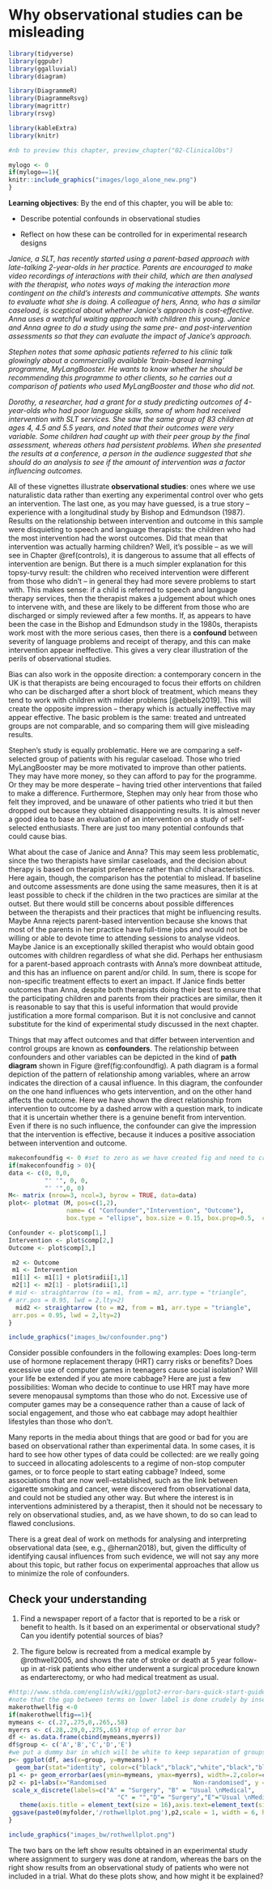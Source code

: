 # Why observational studies can be misleading {#observations}

```r

library(tidyverse)
library(ggpubr)
library(ggalluvial)
library(diagram)

library(DiagrammeR)
library(DiagrammeRsvg)
library(magrittr)
library(rsvg)

library(kableExtra)
library(knitr)

#nb to preview this chapter, preview_chapter("02-ClinicalObs")

```

```r
mylogo <- 0
if(mylogo==1){
knitr::include_graphics("images/logo_alone_new.png")
}
```


**Learning objectives**: By the end of this chapter, you will be able to:

-   Describe potential confounds in observational studies

-   Reflect on how these can be controlled for in experimental research designs

<p id="vignette">
*Janice, a SLT, has recently started using a parent-based approach with late-talking 2-year-olds in her practice. Parents are encouraged to make video recordings of interactions with their child, which are then analysed with the therapist, who notes ways of making the interaction more contingent on the child's interests and communicative attempts. She wants to evaluate what she is doing. A colleague of hers, Anna, who has a similar caseload, is sceptical about whether Janice's approach is cost-effective. Anna uses a watchful waiting approach with children this young. Janice and Anna agree to do a study using the same pre- and post-intervention assessments so that they can evaluate the impact of Janice's approach.*
</p>
<p id="vignette">
*Stephen notes that some aphasic patients referred to his clinic talk glowingly about a commercially available 'brain-based learning' programme, MyLangBooster. He wants to know whether he should be recommending this programme to other clients, so he carries out a comparison of patients who used MyLangBooster and those who did not.*
</p>
<p id="vignette">
*Dorothy, a researcher, had a grant for a study predicting outcomes of 4-year-olds who had poor language skills, some of whom had received intervention with SLT services. She saw the same group of 83 children at ages 4, 4.5 and 5.5 years, and noted that their outcomes were very variable. Some children had caught up with their peer group by the final assessment, whereas others had persistent problems. When she presented the results at a conference, a person in the audience suggested that she should do an analysis to see if the amount of intervention was a factor influencing outcomes.*
</p>

All of these vignettes illustrate **observational studies**: ones where we use naturalistic data rather than exerting any experimental control over who gets an intervention. The last one, as you may have guessed, is a true story -- experience with a longitudinal study by Bishop and Edmundson (1987). Results on the relationship between intervention and outcome in this sample were disquieting to speech and language therapists: the children who had the most intervention had the worst outcomes. Did that mean that intervention was actually harming children? Well, it's possible -- as we will see in Chapter \@ref(controls), it is dangerous to assume that all effects of intervention are benign. But there is a much simpler explanation for this topsy-turvy result: the children who received intervention were different from those who didn't -- in general they had more severe problems to start with. This makes sense: if a child is referred to speech and language therapy services, then the therapist makes a judgement about which ones to intervene with, and these are likely to be different from those who are discharged or simply reviewed after a few months. If, as appears to have been the case in the Bishop and Edmundson study in the 1980s, therapists work most with the more serious cases, then there is a **confound** between severity of language problems and receipt of therapy, and this can make intervention appear ineffective. This gives a very clear illustration of the perils of observational studies.

Bias can also work in the opposite direction: a contemporary concern in the UK is that therapists are being encouraged to focus their efforts on children who can be discharged after a short block of treatment, which means they tend to work with children with milder problems [@ebbels2019]. This will create the opposite impression -- therapy which is actually ineffective may appear effective. The basic problem is the same: treated and untreated groups are not comparable, and so comparing them will give misleading results.

Stephen's study is equally problematic. Here we are comparing a self-selected group of patients with his regular caseload. Those who tried MyLangBooster may be more motivated to improve than other patients. They may have more money, so they can afford to pay for the programme. Or they may be more desperate -- having tried other interventions that failed to make a difference. Furthermore, Stephen may only hear from those who felt they improved, and be unaware of other patients who tried it but then dropped out because they obtained disappointing results. It is almost never a good idea to base an evaluation of an intervention on a study of self-selected enthusiasts. There are just too many potential confounds that could cause bias.

What about the case of Janice and Anna? This may seem less problematic, since the two therapists have similar caseloads, and the decision about therapy is based on therapist preference rather than child characteristics. Here again, though, the comparison has the potential to mislead. If baseline and outcome assessments are done using the same measures, then it is at least possible to check if the children in the two practices are similar at the outset. But there would still be concerns about possible differences between the therapists and their practices that might be influencing results. Maybe Anna rejects parent-based intervention because she knows that most of the parents in her practice have full-time jobs and would not be willing or able to devote time to attending sessions to analyse videos. Maybe Janice is an exceptionally skilled therapist who would obtain good outcomes with children regardless of what she did. Perhaps her enthusiasm for a parent-based approach contrasts with Anna's more downbeat attitude, and this has an influence on parent and/or child. In sum, there is scope for non-specific treatment effects to exert an impact. If Janice finds better outcomes than Anna, despite both therapists doing their best to ensure that the participating children and parents from their practices are similar, then it is reasonable to say that this is useful information that would provide justification a more formal comparison. But it is not conclusive and cannot substitute for the kind of experimental study discussed in the next chapter.

Things that may affect outcomes and that differ between intervention and control groups are known as **confounders**. The relationship between confounders and other variables can be depicted in the kind of **path diagram** shown in Figure \@ref(fig:confoundfig). A path diagram is a formal depiction of the pattern of relationship among variables, where an arrow indicates the direction of a causal influence. In this diagram, the confounder on the one hand influences who gets intervention, and on the other hand affects the outcome. Here we have shown the direct relationship from intervention to outcome by a dashed arrow with a question mark, to indicate that it is uncertain whether there is a genuine benefit from intervention. Even if there is no such influence, the confounder can give the impression that the intervention is effective, because it induces a positive association between intervention and outcome.

```r
makeconfoundfig <- 0 #set to zero as we have created fig and need to crop it; we keep this chunk just to have a record of how fig created
if(makeconfoundfig > 0){
data <- c(0, 0,0,
          "' '", 0, 0, 
          "' '",0, 0)
M<- matrix (nrow=3, ncol=3, byrow = TRUE, data=data)
plot<- plotmat (M, pos=c(1,2), 
                name= c( "Confounder","Intervention", "Outcome"), 
                box.type = "ellipse", box.size = 0.15, box.prop=0.5,  curve=0)

Confounder <- plot$comp[1,]
Intervention <- plot$comp[2,]
Outcome <- plot$comp[3,]

 m2 <- Outcome 
 m1 <- Intervention
 m1[1] <- m1[1] + plot$radii[1,1]
 m2[1] <- m2[1] - plot$radii[1,1]
# mid <- straightarrow (to = m1, from = m2, arr.type = "triangle",
# arr.pos = 0.95, lwd = 2,lty=2)
  mid2 <- straightarrow (to = m2, from = m1, arr.type = "triangle",
 arr.pos = 0.95, lwd = 2,lty=2)
}
```

```r
include_graphics("images_bw/confounder.png")
```

Consider possible confounders in the following examples: Does long-term use of hormone replacement therapy (HRT) carry risks or benefits? Does excessive use of computer games in teenagers cause social isolation? Will your life be extended if you ate more cabbage? Here are just a few possibilities: Woman who decide to continue to use HRT may have more severe menopausal symptoms than those who do not. Excessive use of computer games may be a consequence rather than a cause of lack of social engagement, and those who eat cabbage may adopt healthier lifestyles than those who don't.

Many reports in the media about things that are good or bad for you are based on observational rather than experimental data. In some cases, it is hard to see how other types of data could be collected: are we really going to succeed in allocating adolescents to a regime of non-stop computer games, or to force people to start eating cabbage? Indeed, some associations that are now well-established, such as the link between cigarette smoking and cancer, were discovered from observational data, and could not be studied any other way. But where the interest is in interventions administered by a therapist, then it should not be necessary to rely on observational studies, and, as we have shown, to do so can lead to flawed conclusions.

There is a great deal of work on methods for analysing and interpreting observational data (see, e.g., @hernan2018), but, given the difficulty of identifying causal influences from such evidence, we will not say any more about this topic, but rather focus on experimental approaches that allow us to minimize the role of confounders.

## Check your understanding

1.  Find a newspaper report of a factor that is reported to be a risk or benefit to health. Is it based on an experimental or observational study? Can you identify potential sources of bias?

2.  The figure below is recreated from a medical example by @rothwell2005, and shows the rate of stroke or death at 5 year follow-up in at-risk patients who either underwent a surgical procedure known as endarterectomy, or who had medical treatment as usual.

```r
#http://www.sthda.com/english/wiki/ggplot2-error-bars-quick-start-guide-r-software-and-data-visualization
#note that the gap between terms on lower label is done crudely by inserting spaces - figure will only look right when saved at the size given here. This chunk preserved but not run, as we use the created figure.
makerothwellfig <-0
if(makerothwellfig==1){
mymeans <- c(.27,.275,0,.265,.58)
myerrs <- c(.28,.29,0,.275,.65) #top of error bar
df <- as.data.frame(cbind(mymeans,myerrs))
df$group <- c('A','B','C','D','E')
#we put a dummy bar in which will be white to keep separation of groups
p<- ggplot(df, aes(x=group, y=mymeans)) + 
  geom_bar(stat="identity", color=c("black","black","white","black","black"))
p1 <- p+ geom_errorbar(aes(ymin=mymeans, ymax=myerrs), width=.2,color=c("black","black","white","black","black"), position=position_dodge(.9)) 
p2 <- p1+labs(x="Randomised                        Non-randomised", y = "5 year risk (SE) of stroke or death (%)")+
 scale_x_discrete(labels=c("A" = "Surgery", "B" = "Usual \nMedical",
                              "C" = "","D"= "Surgery","E"="Usual \nMedical"))+
   theme(axis.title = element_text(size = 16),axis.text=element_text(size=14)) 
 ggsave(paste0(myfolder,'/rothwellplot.png'),p2,scale = 1, width = 6, height = 5, units = c("in"), dpi = 300)
}

```

```r
include_graphics("images_bw/rothwellplot.png")
```

The two bars on the left show results obtained in an experimental study where assignment to surgery was done at random, whereas the bars on the right show results from an observational study of patients who were not included in a trial. What do these plots show, and how might it be explained?
